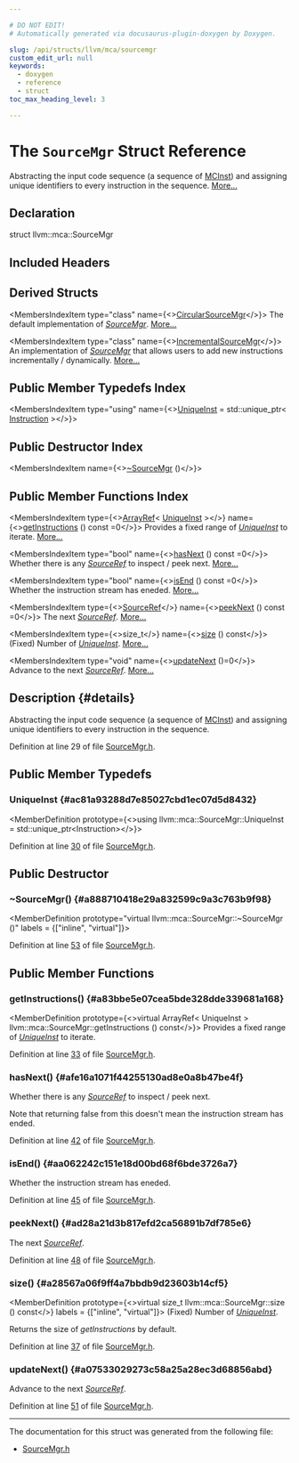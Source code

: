 ```yaml
---

# DO NOT EDIT!
# Automatically generated via docusaurus-plugin-doxygen by Doxygen.

slug: /api/structs/llvm/mca/sourcemgr
custom_edit_url: null
keywords:
  - doxygen
  - reference
  - struct
toc_max_heading_level: 3

---
```





# The `SourceMgr` Struct Reference

<DoxygenPage pluginConfig={pluginConfig}>

Abstracting the input code sequence (a sequence of <a href="/docs/api/classes/llvm/mcinst">MCInst</a>) and assigning unique identifiers to every instruction in the sequence. <a href="#details">More...</a>

## Declaration

<CodeBlock>struct llvm::mca::SourceMgr</CodeBlock>

## Included Headers

<IncludesList>
<IncludesListItem
  filePath="llvm/MCA/SourceMgr.h"
  permalink="/docs/api/files/include/include/llvm/include/llvm/mca/sourcemgr-h"
  isLocal="true" />
</IncludesList>

## Derived Structs

<MembersIndex>

<MembersIndexItem
  type="class"
  name={<><a href="/docs/api/classes/llvm/mca/circularsourcemgr">CircularSourceMgr</a></>}>
The default implementation of <em><a href="/docs/api/structs/llvm/mca/sourcemgr">SourceMgr</a></em>. <a href="/docs/api/classes/llvm/mca/circularsourcemgr/#details">More...</a>
</MembersIndexItem>

<MembersIndexItem
  type="class"
  name={<><a href="/docs/api/classes/llvm/mca/incrementalsourcemgr">IncrementalSourceMgr</a></>}>
An implementation of <em><a href="/docs/api/structs/llvm/mca/sourcemgr">SourceMgr</a></em> that allows users to add new instructions incrementally / dynamically. <a href="/docs/api/classes/llvm/mca/incrementalsourcemgr/#details">More...</a>
</MembersIndexItem>

</MembersIndex>

## Public Member Typedefs Index

<MembersIndex>

<MembersIndexItem
  type="using"
  name={<><a href="#ac81a93288d7e85027cbd1ec07d5d8432">UniqueInst</a> = std::unique&#95;ptr&lt; <a href="/docs/api/classes/llvm/mca/instruction">Instruction</a> &gt;</>}>
</MembersIndexItem>

</MembersIndex>

## Public Destructor Index

<MembersIndex>

<MembersIndexItem
  name={<><a href="#a888710418e29a832599c9a3c763b9f98">~SourceMgr</a> ()</>}>
</MembersIndexItem>

</MembersIndex>

## Public Member Functions Index

<MembersIndex>

<MembersIndexItem
  type={<><a href="/docs/api/classes/llvm/arrayref">ArrayRef</a>&lt; <a href="#ac81a93288d7e85027cbd1ec07d5d8432">UniqueInst</a> &gt;</>}
  name={<><a href="#a83bbe5e07cea5bde328dde339681a168">getInstructions</a> () const =0</>}>
Provides a fixed range of <em><a href="#ac81a93288d7e85027cbd1ec07d5d8432">UniqueInst</a></em> to iterate. <a href="#a83bbe5e07cea5bde328dde339681a168">More...</a>
</MembersIndexItem>

<MembersIndexItem
  type="bool"
  name={<><a href="#afe16a1071f44255130ad8e0a8b47be4f">hasNext</a> () const =0</>}>
Whether there is any <em><a href="/docs/api/namespaces/llvm/mca/#a6194ec8d4ff9d0552963291008b31ee7">SourceRef</a></em> to inspect / peek next. <a href="#afe16a1071f44255130ad8e0a8b47be4f">More...</a>
</MembersIndexItem>

<MembersIndexItem
  type="bool"
  name={<><a href="#aa062242c151e18d00bd68f6bde3726a7">isEnd</a> () const =0</>}>
Whether the instruction stream has eneded. <a href="#aa062242c151e18d00bd68f6bde3726a7">More...</a>
</MembersIndexItem>

<MembersIndexItem
  type={<><a href="/docs/api/namespaces/llvm/mca/#a6194ec8d4ff9d0552963291008b31ee7">SourceRef</a></>}
  name={<><a href="#ad28a21d3b817efd2ca56891b7df785e6">peekNext</a> () const =0</>}>
The next <em><a href="/docs/api/namespaces/llvm/mca/#a6194ec8d4ff9d0552963291008b31ee7">SourceRef</a></em>. <a href="#ad28a21d3b817efd2ca56891b7df785e6">More...</a>
</MembersIndexItem>

<MembersIndexItem
  type={<>size&#95;t</>}
  name={<><a href="#a28567a06f9ff4a7bbdb9d23603b14cf5">size</a> () const</>}>
(Fixed) Number of <em><a href="#ac81a93288d7e85027cbd1ec07d5d8432">UniqueInst</a></em>. <a href="#a28567a06f9ff4a7bbdb9d23603b14cf5">More...</a>
</MembersIndexItem>

<MembersIndexItem
  type="void"
  name={<><a href="#a07533029273c58a25a28ec3d68856abd">updateNext</a> ()=0</>}>
Advance to the next <em><a href="/docs/api/namespaces/llvm/mca/#a6194ec8d4ff9d0552963291008b31ee7">SourceRef</a></em>. <a href="#a07533029273c58a25a28ec3d68856abd">More...</a>
</MembersIndexItem>

</MembersIndex>

## Description {#details}

Abstracting the input code sequence (a sequence of <a href="/docs/api/classes/llvm/mcinst">MCInst</a>) and assigning unique identifiers to every instruction in the sequence.

Definition at line 29 of file <a href="/docs/api/files/include/include/llvm/include/llvm/mca/sourcemgr-h">SourceMgr.h</a>.

<SectionDefinition>

## Public Member Typedefs

### UniqueInst {#ac81a93288d7e85027cbd1ec07d5d8432}

<MemberDefinition
  prototype={<>using llvm::mca::SourceMgr::UniqueInst =  std::unique&#95;ptr&lt;Instruction&gt;</>}>

Definition at line <a href="/docs/api/files/include/include/llvm/include/llvm/mca/sourcemgr-h/#l00030">30</a> of file <a href="/docs/api/files/include/include/llvm/include/llvm/mca/sourcemgr-h">SourceMgr.h</a>.
</MemberDefinition>

</SectionDefinition>

<SectionDefinition>

## Public Destructor

### ~SourceMgr() {#a888710418e29a832599c9a3c763b9f98}

<MemberDefinition
  prototype="virtual llvm::mca::SourceMgr::~SourceMgr ()"
  labels = {["inline", "virtual"]}>

Definition at line <a href="/docs/api/files/include/include/llvm/include/llvm/mca/sourcemgr-h/#l00053">53</a> of file <a href="/docs/api/files/include/include/llvm/include/llvm/mca/sourcemgr-h">SourceMgr.h</a>.
</MemberDefinition>

</SectionDefinition>

<SectionDefinition>

## Public Member Functions

### getInstructions() {#a83bbe5e07cea5bde328dde339681a168}

<MemberDefinition
  prototype={<>virtual ArrayRef&lt; UniqueInst &gt; llvm::mca::SourceMgr::getInstructions () const</>}>
Provides a fixed range of <em><a href="#ac81a93288d7e85027cbd1ec07d5d8432">UniqueInst</a></em> to iterate.

Definition at line <a href="/docs/api/files/include/include/llvm/include/llvm/mca/sourcemgr-h/#l00033">33</a> of file <a href="/docs/api/files/include/include/llvm/include/llvm/mca/sourcemgr-h">SourceMgr.h</a>.
</MemberDefinition>

### hasNext() {#afe16a1071f44255130ad8e0a8b47be4f}

<MemberDefinition
  prototype="virtual bool llvm::mca::SourceMgr::hasNext () const">
Whether there is any <em><a href="/docs/api/namespaces/llvm/mca/#a6194ec8d4ff9d0552963291008b31ee7">SourceRef</a></em> to inspect / peek next.

Note that returning false from this doesn&#39;t mean the instruction stream has ended.

Definition at line <a href="/docs/api/files/include/include/llvm/include/llvm/mca/sourcemgr-h/#l00042">42</a> of file <a href="/docs/api/files/include/include/llvm/include/llvm/mca/sourcemgr-h">SourceMgr.h</a>.
</MemberDefinition>

### isEnd() {#aa062242c151e18d00bd68f6bde3726a7}

<MemberDefinition
  prototype="virtual bool llvm::mca::SourceMgr::isEnd () const">
Whether the instruction stream has eneded.

Definition at line <a href="/docs/api/files/include/include/llvm/include/llvm/mca/sourcemgr-h/#l00045">45</a> of file <a href="/docs/api/files/include/include/llvm/include/llvm/mca/sourcemgr-h">SourceMgr.h</a>.
</MemberDefinition>

### peekNext() {#ad28a21d3b817efd2ca56891b7df785e6}

<MemberDefinition
  prototype="virtual SourceRef llvm::mca::SourceMgr::peekNext () const">
The next <em><a href="/docs/api/namespaces/llvm/mca/#a6194ec8d4ff9d0552963291008b31ee7">SourceRef</a></em>.

Definition at line <a href="/docs/api/files/include/include/llvm/include/llvm/mca/sourcemgr-h/#l00048">48</a> of file <a href="/docs/api/files/include/include/llvm/include/llvm/mca/sourcemgr-h">SourceMgr.h</a>.
</MemberDefinition>

### size() {#a28567a06f9ff4a7bbdb9d23603b14cf5}

<MemberDefinition
  prototype={<>virtual size&#95;t llvm::mca::SourceMgr::size () const</>}
  labels = {["inline", "virtual"]}>
(Fixed) Number of <em><a href="#ac81a93288d7e85027cbd1ec07d5d8432">UniqueInst</a></em>.

Returns the size of <em>getInstructions</em> by default.

Definition at line <a href="/docs/api/files/include/include/llvm/include/llvm/mca/sourcemgr-h/#l00037">37</a> of file <a href="/docs/api/files/include/include/llvm/include/llvm/mca/sourcemgr-h">SourceMgr.h</a>.
</MemberDefinition>

### updateNext() {#a07533029273c58a25a28ec3d68856abd}

<MemberDefinition
  prototype="virtual void llvm::mca::SourceMgr::updateNext ()">
Advance to the next <em><a href="/docs/api/namespaces/llvm/mca/#a6194ec8d4ff9d0552963291008b31ee7">SourceRef</a></em>.

Definition at line <a href="/docs/api/files/include/include/llvm/include/llvm/mca/sourcemgr-h/#l00051">51</a> of file <a href="/docs/api/files/include/include/llvm/include/llvm/mca/sourcemgr-h">SourceMgr.h</a>.
</MemberDefinition>

</SectionDefinition>

<hr/>

The documentation for this struct was generated from the following file:

<ul>
<li><a href="/docs/api/files/include/include/llvm/include/llvm/mca/sourcemgr-h">SourceMgr.h</a></li>
</ul>

</DoxygenPage>
